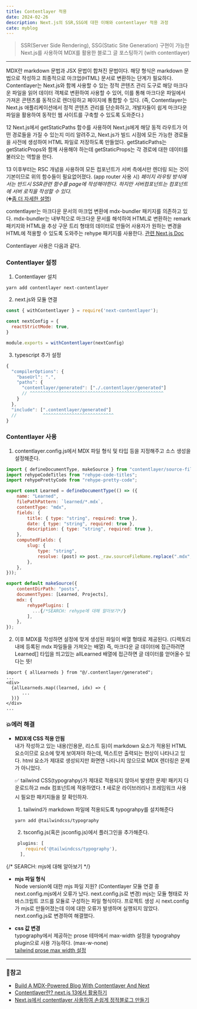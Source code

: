 ```yaml
---
title: Contentlayer 적용
date: 2024-02-26
description: Next.js의 SSR,SSG에 대한 이해와 contentlayer 적용 과정
cate: myblog
---
```


> SSR(Server Side Rendering), SSG(Static Site Generation) 구현이 가능한 Next.js를 사용하여
> MDX를 활용한 블로그 글 포스팅하기 (with contentlayer)

<hr />

MDX란 markdown 문법과 JSX 문법이 합쳐진 문법이다. 해당 형식은 markdown 문법으로 작성하고 최종적으로
마크업(HTML) 문서로 변환하는 단계가 필요하다. Contentlayer는 Next.js와 함께 사용할 수 있는 정적 콘텐츠 관리 도구로
해당 마크다운 파일을 읽어 데이터 객체로 변환하여 사용할 수 있어, 이를 통해 마크다운 파일에서 가져온 콘텐츠를
동적으로 렌더링하고 페이지에 통합할 수 있다. (즉, Contentlayer는 Next.js 애플리케이션에서 정적 콘텐츠 관리를 단순화하고, 개발자들이 쉽게 마크다운
파일을 활용하여 동적인 웹 사이트를 구축할 수 있도록 도와준다.)

12 Next.js에서 getStaticPaths 함수를 사용하여 Next.js에게 해당 동적 라우트가 어떤 경로들을
가질 수 있는지 미리 알려주고, Next.js가 빌드 시점에 모든 가능한 경로들을 사전에 생성하여 HTML 파일로 저장하도록 만들었다.
getStaticPaths는 getStaticProps와 함께 사용해야 하는데 getStaticProps는 각 경로에 대한 데이터를 불러오는 역할을 한다.

13 이후부터는 RSC 개념을 사용하여 모든 컴포넌트가 서버 측에서만 렌더링 되는 것이 기본이므로 위의 함수들이 필요없어졌다. (app router 사용 시)
_페이지 라우팅 방식에서는 반드시 SSR관련 함수를 page에 작성해야한다. 하지만 서버컴포넌트는 컴포넌트에 서버 로직을 작성할 수 있다._<br/>
(➕[좀 더 자세한 설명](https://haesoo9410.tistory.com/404))

contentlayer는 마크다운 문서의 마크업 변환에 mdx-bundler 패키지를 의존하고 있다. mdx-bundler는 내부적으로
마크다운 문서를 해석하여 HTML로 변환하는 remark 패키지와 HTML을 추상 구문 트리 형태의 데이터로
만들어 사용자가 원하는 변경을 HTML에 적용할 수 있도록 도와주는 rehype 패키지를 사용한다. [관련 Next.js Doc](https://nextjs.org/docs/pages/building-your-application/configuring/mdx#remote-mdx)

Contentlayer 사용은 다음과 같다.

### Contentlayer 설정

1. Contentlayer 설치

```bash
yarn add contentlayer next-contentlayer
```

2. next.js와 모듈 연결

```js:▶next.config.js
const { withContentlayer } = require('next-contentlayer');

const nextConfig = {
  reactStrictMode: true,
}

module.exports = withContentlayer(nextConfig)
```

3. typescript 추가 설정

```js:▶tsconfig.js
{
  "compilerOptions": {
    "baseUrl": ".",
    "paths": {
      "contentlayer/generated": ["./.contentlayer/generated"]
      // ^^^^^^^^^^^^^^^^^^^^^^^^^^^^^^^^^^^^^^^^^^^^^^^^^^^
    }
  },
  "include": [".contentlayer/generated"]
  //          ^^^^^^^^^^^^^^^^^^^^^^^^^^^
}
```

### Contentlayer 사용

1. contentlayer.config.js에서 MDX 파일 형식 및 타입 등을 지정해주고 소스 생성을 설정해준다.

```js:▶contentlayer.config.js
import { defineDocumentType, makeSource } from "contentlayer/source-files";
import rehypeCodeTitles from "rehype-code-titles";
import rehypePrettyCode from "rehype-pretty-code";

export const Learned = defineDocumentType(() => ({
    name: "Learned",
    filePathPattern: `learned/*.mdx`,
    contentType: "mdx",
    fields: {
        title: { type: "string", required: true },
        date: { type: "string", required: true },
        description: { type: "string", required: true },
    },
    computedFields: {
        slug: {
            type: "string",
            resolve: (post) => post._raw.sourceFileName.replace(".mdx", ""),
        },
    },
}));

export default makeSource({
    contentDirPath: "posts",
    documentTypes: [Learned, Projects],
    mdx: {
        rehypePlugins: [
          ...{/*SEARCH: rehype에 대해 알아보기*/}
        ],
    },
});
```

2. 이후 MDX를 작성하면 설정에 맞게 생성된 파일이 배열 형태로 제공된다. (디렉토리내에 등록된 mdx 파일들을 가져오는 배열)
   즉, 마크다운 글 데이터에 접근하려면 Learned[] 타입을 띄고있는 allLearned 배열에 접근하면 글 데이터를 얻어올수 있다는 뜻!

```tsx:▶page.tsx
import { allLearneds } from "@/.contentlayer/generated";
...
<div>
  {allLearneds.map((learned, idx) => {
      ...
  })}
</div>
...
```

### 💥에러 해결

- **MDX에 CSS 적용 안됨**<br/>
  내가 작성하고 있는 내용(인용문, 리스트 등)이 markdown 요소가 적용된 HTML 요소이므로 요소에 맞게 보여져야 하는데,
  텍스트만 출력되는 현상이 나타나고 있다. html 요소가 제대로 생성되지만 화면엔 나타나지 않으므로 MDX 렌더링은 문제가 아니었다.

  ✅ tailwind CSS(typograhpy)가 제대로 적용되지 않아서 발생한 문제! 패키지 다운로드하고 mdx 컴포넌트에
  적용하였다. ❗ 새로운 라이브러리나 프레임워크 사용 시 필요한 패키지들을 잘 확인하자.

  1. tailwind가 markdown 파일에 적용되도록 typograhpy를 설치해준다

  ```bash
  yarn add @tailwindcss/typography
  ```

  2. tsconfig.js(혹은 jsconfig.js)에서 플러그인을 추가해준다.

  ```js:▶tsconfig.js
   plugins: [
      require('@tailwindcss/typography'),
    ],
  ```

{/* SEARCH: mjs에 대해 알아보기 */}

- **mjs 파일 형식**<br/>
  Node version에 대한 mjs 파일 지원?
  (Contentlayer 모듈 연결 중 next.config.mjs에서 오류가 났다. next.config.js로 변경) mjs는 모듈 형태로 자바스크립트 코드를
  모듈로 구성하는 파일 형식이다. 프로젝트 생성 시 next.config가 mjs로 만들어졌는데 이에 대한 오류가 발생하며 실행되지 않았다.
  next.config.js로 변경하여 해결했다.

* **css 값 변경**<br/>
  typography에서 제공하는 prose 테마에서 max-width 설정을 typograhpy plugin으로 사용 가능하다. (max-w-none)<br/>
  [tailwind prose max width 설정](https://stackoverflow.com/questions/74914969/override-65ch-max-width-in-tailwind-css-typography)

<hr />

### 📌참고

- [Build A MDX-Powered Blog With Contentlayer And Next](https://blog.openreplay.com/build-a-mdx-powered-blog-with-contentlayer-and-next/)
- [Contentlayer란? next.js 13에서 활용하기](https://velog.io/@boyeon_jeong/Nest.js-getStaticPaths)
- [Next.js에서 contentlayer 사용하여 손쉽게 정적블로그 만들기](https://yiyb-blog.vercel.app/posts/nextjs-contentlayer-blog)
